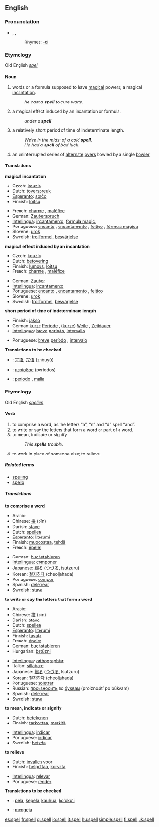 ==English==

===Pronunciation===
* {{AHD|spĕl}}, {{IPA|/spel/}}, {{SAMPA|/spel/}}
*:Rhymes: [[Rhymes:English:-ɛl|-ɛl]]

===Etymology===
Old English ''[[spel]]''

====Noun====
{{en-noun}}

# words or a formula supposed to have [[magical]] powers; a magical [[incantation]].
#: ''he cast a '''spell''' to cure warts.''
# a magical effect induced by an incantation or formula. 
#: ''under a '''spell'''''
# a relatively short period of time of indeterminate length.
#: ''We’re in the midst of a cold '''spell'''''.
#: ''He had a '''spell''' of bad luck''.
# {{cricket}} an uninterrupted series of [[alternate]] [[over]]s bowled by a single [[bowler]]

====Translations====
'''magical incantation'''
{{top}}
*Czech: [[kouzlo]]
*Dutch: [[toverspreuk]] {{f}}
*[[Esperanto]]: [[sorĉo]]
*Finnish: [[loitsu]]
{{mid}}
*French: [[charme]] {{m}}, [[maléfice]] {{italbrac|for an evil spell}}
*German: [[Zauberspruch]] {{m}}
*[[Interlingua]]: [[incantamento]], [[formula magic]], 
*Portuguese: [[encanto]] {{m}}, [[encantamento]] {{m}}, [[feitiço]] {{m}}, [[fórmula mágica]] {{f}}
*Slovene: [[urok]] {{m}}
*Swedish: [[trollformel]], [[besvärjelse]]
{{bottom}}

'''magical effect induced by an incantation'''
{{top}}
*Czech: [[kouzlo]]
*Dutch: [[betovering]] {{f}}
*Finnish: [[lumous]], [[loitsu]]
*French: [[charme]] {{m}}, [[maléfice]] {{italbrac|for an evil spell}}
{{mid}}
*German: [[Zauber]] {{m}}
*[[Interlingua]]: [[incantamento]]
*Portuguese: [[encanto]] {{m}}, [[encantamento]] {{m}}, [[feitiço]] {{m}}
*Slovene: [[urok]] {{m}}
*Swedish: [[trollformel]], [[besvärjelse]]
{{bottom}}

'''short period of time of indeterminate length'''
{{top}}
*Finnish: [[jakso]]
*German:[[kurze]] [[Periode]] {{f}}, ([[kurze]]) [[Weile]] {{f}}, [[Zeitdauer]] {{f}}
*[[Interlingua]]: [[breve]] [[periodo]], [[intervallo]]
{{mid}}
*Portuguese: [[breve]] [[período]] {{m}}, [[intervalo]] {{m}}
{{bottom}}

'''Translations to be checked'''
{{checktrans}}
*{{ttbc|Chinese}}: [[咒語]], [[咒语]] (zhòuyǔ)
*{{ttbc|Greek}}: [[περίοδος]] {{f}} (períodos)
*{{ttbc|Italian}}: [[periodo]] {{m}}, [[malia]] {{f}}

===Etymology===
Old English ''[[spelian]]''

====Verb====
{{en-verb|spells|spelling|'''[[spelled]] '''or''' [[spelt]]'''}}

# to comprise a word, as the letters “a”, “n” and “d” spell “and”.
# to write or say the letters that form a word or part of a word. 
# to mean, indicate or signify
#: ''This '''spells''' trouble''.
# to work in place of someone else; to relieve.

=====Related terms=====
*[[spelling]]
*[[spello]]

=====Translations=====
'''to comprise a word'''
{{top}}
*Arabic: {{ARchar|[[تهجئ]]}} {{Unicode|(tahájja’)}}
*Chinese: [[拼]] (pīn)
*Danish: [[stave]]
*Dutch: [[spellen]]
*[[Esperanto]]: [[literumi]]
*Finnish: [[muodostaa]], [[tehdä]]
*French: [[épeler]]
{{mid}}
*German: [[buchstabieren]]
*[[Interlingua]]: [[componer]]
*Japanese: [[綴る]] ([[つづる]], tsutzuru)
*Korean: [[철자하다]] (cheoljahada)
*Portuguese: [[compor]]
*Spanish: [[deletrear]]
*Swedish: [[stava]]
{{bottom}}

'''to write or say the letters that form a word'''
{{top}}
*Arabic: {{ARchar|[[تهجئ]]}} {{Unicode|(tahájja’)}}
*Chinese: [[拼]] (pīn)
*Danish: [[stave]]
*Dutch: [[spellen]]
*[[Esperanto]]: [[literumi]]
*Finnish: [[tavata]]
*French: [[épeler]]
*German: [[buchstabieren]]
*Hungarian: [[betűzni]]
{{mid}}
*[[Interlingua]]: [[orthographiar]]
*Italian: [[sillabare]]
*Japanese: [[綴る]] ([[つづる]], tsutzuru)
*Korean: [[철자하다]] (cheoljahada)
*Portuguese: [[soletrar]]
*Russian: [[произносить]] по [[буква|буквам]] (proiznosít’ po búkvam)
*Spanish: [[deletrear]]
*Swedish: [[stava]]
{{bottom}}

'''to mean, indicate or signify'''
{{top}}
*Dutch: [[betekenen]]
*Finnish: [[tarkoittaa]], [[merkitä]]
{{mid}}
*[[Interlingua]]: [[indicar]]
*Portuguese: [[indicar]]
*Swedish: [[betyda]]
{{bottom}}

'''to relieve'''
{{top}}
*Dutch: [[invallen]] voor
*Finnish: [[helpottaa]], [[korvata]] 
{{mid}}
*[[Interlingua]]: [[relevar]]
*Portuguese: [[render]]
{{bottom}}

'''Translations to be checked'''
{{checktrans}}
*{{ttbc|Hawaiian}}: [[pela]], [[kepela]], [[kauhua]], [[hoʻokuʻi]]
*{{ttbc|Indonesian}}: [[eja|mengeja]]

[[es:spell]]
[[fr:spell]]
[[gl:spell]]
[[io:spell]]
[[it:spell]]
[[hu:spell]]
[[simple:spell]]
[[fi:spell]]
[[uk:spell]]